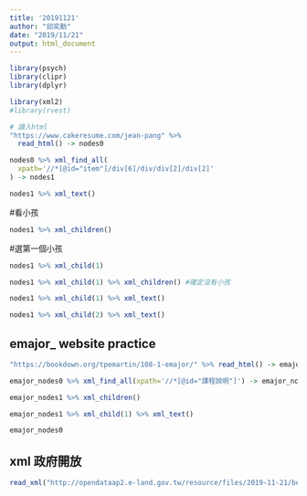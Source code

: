 ```yaml
---
title: '20191121'
author: "邱奕勳"
date: "2019/11/21"
output: html_document
---
```


```r
library(psych)
library(clipr)
library(dplyr)
```

```r
library(xml2)
#library(rvest)
```

```r
# 讀入html
"https://www.cakeresume.com/jean-pang" %>%
  read_html() -> nodes0
```

```r
nodes0 %>% xml_find_all(
  xpath='//*[@id="item"]/div[6]/div/div[2]/div[2]'
) -> nodes1
```

```r
nodes1 %>% xml_text()
```
#看小孩
```r
nodes1 %>% xml_children()
```
#選第一個小孩
```r
nodes1 %>% xml_child(1)
```
```r
nodes1 %>% xml_child(1) %>% xml_children() #確定沒有小孩
```

```r
nodes1 %>% xml_child(1) %>% xml_text() 
```

```r
nodes1 %>% xml_child(2) %>% xml_text()
```

## emajor_ website practice
```r
"https://bookdown.org/tpemartin/108-1-emajor/" %>% read_html() -> emajor_nodes0
```

```r
emajor_nodes0 %>% xml_find_all(xpath='//*[@id="課程說明"]') -> emajor_nodes1
```

```r
emajor_nodes1 %>% xml_children()
```
```r
emajor_nodes1 %>% xml_child(1) %>% xml_text()

```

```r
emajor_nodes0
```
## xml 政府開放
```r
read_xml("http://opendataap2.e-land.gov.tw/resource/files/2019-11-21/beff7621e386abc10f7e339114848aca.xml") ->xmlnodes0
```

